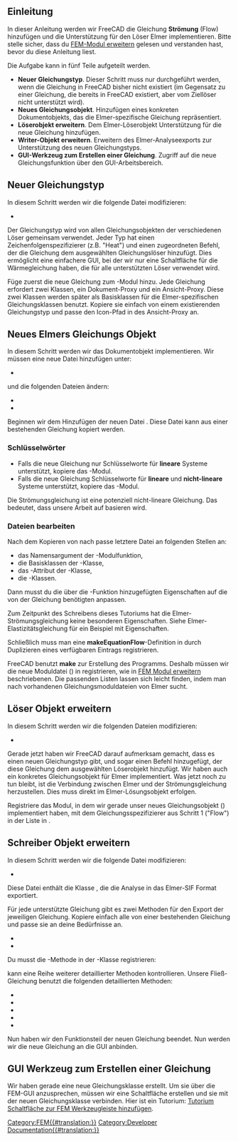 <languages/>

{{TutorialInfo/de
|Topic=FEM Gleichung hinzufügen
|Level=Fortgeschritten
|Time=1 Tag
|Author=[[User:JohnWang|JohnWang]]
|FCVersion=0.19
}}

<span id="Introduction"></span>
==Einleitung==

In dieser Anleitung werden wir FreeCAD die Gleichung '''Strömung''' (Flow) hinzufügen und die Unterstützung für den Löser Elmer implementieren. Bitte stelle sicher, dass du [[Extend_FEM_Module/de|FEM-Modul erweitern]] gelesen und verstanden hast, bevor du diese Anleitung liest.

Die Aufgabe kann in fünf Teile aufgeteilt werden.
* '''Neuer Gleichungstyp'''. Dieser Schritt muss nur durchgeführt werden, wenn die Gleichung in FreeCAD bisher nicht existiert (im Gegensatz zu einer Gleichung, die bereits in FreeCAD existiert, aber vom Ziellöser nicht unterstützt wird).
*  '''Neues Gleichungsobjekt'''. Hinzufügen eines konkreten Dokumentobjekts, das die Elmer-spezifische Gleichung repräsentiert.
* '''Löserobjekt erweitern'''. Dem Elmer-Löserobjekt Unterstützung für die neue Gleichung hinzufügen.
* '''Writer-Objekt erweitern'''. Erweitern des Elmer-Analyseexports zur Unterstützung des neuen Gleichungstyps.
* '''GUI-Werkzeug zum Erstellen einer Gleichung'''. Zugriff auf die neue Gleichungsfunktion über den GUI-Arbeitsbereich.

<span id="New_equation_type"></span>
== Neuer Gleichungstyp ==

In diesem Schritt werden wir die folgende Datei modifizieren:

* {{FileName|src/Mod/Fem/femsolver/equationbase.py}}

Der Gleichungstyp wird von allen Gleichungsobjekten der verschiedenen Löser gemeinsam verwendet. Jeder Typ hat einen Zeichenfolgenspezifizierer (z.B. "Heat") und einen zugeordneten Befehl, der die Gleichung dem ausgewählten Gleichungslöser hinzufügt. Dies ermöglicht eine einfachere GUI, bei der wir nur eine Schaltfläche für die Wärmegleichung haben, die für alle unterstützten Löser verwendet wird.

Füge zuerst die neue Gleichung zum {{incode|equationbase.py}}-Modul hinzu. Jede Gleichung erfordert zwei Klassen, ein Dokument-Proxy und ein Ansicht-Proxy. Diese zwei Klassen werden später als Basisklassen für die Elmer-spezifischen Gleichungsklassen benutzt. Kopiere sie einfach von einem existierenden Gleichungstyp und passe den Icon-Pfad in {{Incode|getIcon(self)}} des Ansicht-Proxy an.

{{Code|code=
class FlowProxy(BaseProxy):
    pass

class FlowViewProxy(BaseViewProxy):
    def getIcon(self):
        return ":/icons/FEM_EquationFlow.svg"
}}

<span id="New_Elmer&#039;s_equation_object"></span>
== Neues Elmers Gleichungs Objekt ==

In diesem Schritt werden wir das Dokumentobjekt implementieren. Wir müssen eine neue Datei {{Incode|flow.py}} hinzufügen unter:

* {{FileName|src/Mod/Fem/femsolver/elmer/equations/flow.py}}

und die folgenden Dateien ändern:

* {{FileName|src/Mod/Fem/ObjectsFem.py}}
* {{FileName|src/Mod/Fem/CMakeLists.txt}}

Beginnen wir dem Hinzufügen der neuen Datei {{Incode|flow.py}}. Diese Datei kann aus einer bestehenden Gleichung kopiert werden.

<span id="Keywords"></span>
=== Schlüsselwörter ===

* Falls die neue Gleichung nur Schlüsselworte für '''lineare''' Systeme unterstützt, kopiere das {{Incode|femsolver/elmer/equations/elasticity.py}}-Modul.
* Falls die neue Gleichung Schlüsselworte für '''lineare''' und '''nicht-lineare''' Systeme unterstützt, kopiere das {{Incode|femsolver/elmer/equations/heat.py}}-Modul. 

Die Strömungsgleichung ist eine potenziell nicht-lineare Gleichung. Das bedeutet, dass unsere Arbeit auf {{incode|heat.py}} basieren wird.

<span id="Editing_files"></span>
=== Dateien bearbeiten ===

Nach dem Kopieren von {{incode|heat.py}} nach {{incode|flow.py}} passe letztere Datei an folgenden Stellen an:
* das Namensargument der {{Incode|create}}-Modulfunktion,
* die Basisklassen der {{Incode|Proxy}}-Klasse,
* das {{Incode|Type}}-Attribut der {{Incode|Proxy}}-Klasse,
* die {{incode|ViewProxy}}-Klassen.

{{Code|code=
def create(doc, name="'''Flow'''"):
    return femutils.createObject(
        doc, name, Proxy, ViewProxy)

class Proxy(nonlinear.Proxy, equationbase.'''Flow'''Proxy):

    Type = "Fem::EquationElmer'''Flow'''"

    def __init__(self, obj):
        super(Proxy, self).__init__(obj)
        obj.Priority = 10

class ViewProxy(nonlinear.ViewProxy, equationbase.'''Flow'''ViewProxy):
    pass
}}

Dann musst du die über die {{incode|obj.addProperty(..)}}-Funktion hinzugefügten Eigenschaften auf die von der Gleichung benötigten anpassen.

Zum Zeitpunkt des Schreibens dieses Tutoriums hat die Elmer-Strömungsgleichung keine besonderen Eigenschaften. Siehe Elmer-Elastizitätsgleichung für ein Beispiel mit Eigenschaften.

Schließlich muss man eine '''makeEquationFlow'''-Definition in {{Incode|src/Mod/Fem/ObjectsFem.py}} durch Duplizieren eines verfügbaren Eintrags registrieren.

FreeCAD benutzt '''make''' zur Erstellung des Programms. Deshalb müssen wir die neue Moduldatei ({{Incode|flow.py}}) in {{incode|src/Mod/Fem/CMakeLists.txt}} registrieren, wie in [https://www.freecadweb.org/wiki/Extend_FEM_Module FEM Modul erweitern] beschriebenen. Die passenden Listen lassen sich leicht finden, indem man nach vorhandenen Gleichungsmoduldateien von Elmer sucht.

<span id="Extend_Solver_Object"></span>
== Löser Objekt erweitern ==

In diesem Schritt werden wir die folgenden Dateien modifizieren:

* {{FileName|src/Mod/Fem/femsolver/elmer/solver.py}}

Gerade jetzt haben wir FreeCAD darauf aufmerksam gemacht, dass es einen neuen Gleichungstyp gibt, und sogar einen Befehl hinzugefügt, der diese Gleichung dem ausgewählten Löserobjekt hinzufügt. Wir haben auch ein konkretes Gleichungsobjekt für Elmer implementiert. Was jetzt noch zu tun bleibt, ist die Verbindung zwischen Elmer und der Strömungsgleichung herzustellen. Dies muss direkt im Elmer-Lösungsobjekt erfolgen.

Registriere das Modul, in dem wir gerade unser neues Gleichungsobjekt ({{Incode|flow.py}}) implementiert haben, mit dem Gleichungsspezifizierer aus Schritt 1 ("Flow") in der  {{Incode|_EQUATIONS}} Liste in {{Incode|elmer/solver.py}}.

{{Code|code=
from .equations import electrostatic
+from .equations import flow

...

_EQUATIONS = {
    "Heat": heat,
    "Elasticity": elasticity,
+    "Flow": flow,
}
}}

<span id="Extend_writer_object"></span>
== Schreiber Objekt erweitern ==

In diesem Schritt werden wir die folgende Datei modifizieren:

* {{FileName|src/Mod/Fem/femsolver/elmer/writer.py}}

Diese Datei enthält die Klasse {{Incode|Writer}}, die die Analyse in das Elmer-SIF Format exportiert.

Für jede unterstützte Gleichung gibt es zwei Methoden für den Export der jeweiligen Gleichung. Kopiere einfach alle von einer bestehenden Gleichung und passe sie an deine Bedürfnisse an.

* {{Incode|_getFlowSolver}}
* {{Incode|_handleFlow}}

Du musst die {{incode|_handleFlow}}-Methode in der {{incode|Writer}}-Klasse registrieren:

{{Code|code=
class Writer(object):
...
    def write(self):
...
        self._handleFlow()

...

}}

{{Incode|_handleFlow}} kann eine Reihe weiterer detaillierter Methoden kontrollieren. Unsere Fließ-Gleichung benutzt die folgenden detaillierten Methoden:

* {{Incode|_handleFlowConstants}}
* {{Incode|_handleFlowMaterial}}
* {{Incode|_handleFlowInitialVelocity}}
* {{Incode|_handleFlowBndConditions}}
* {{Incode|_handleFlowEquation}}

Nun haben wir den Funktionsteil der neuen Gleichung beendet. Nun werden wir die neue Gleichung an die GUI anbinden.

<span id="Gui_tool_to_create_an_equation"></span>
== GUI Werkzeug zum Erstellen einer Gleichung ==

Wir haben gerade eine neue Gleichungsklasse erstellt. Um sie über die FEM-GUI anzusprechen, müssen wir eine Schaltfläche erstellen und sie mit der neuen Gleichungsklasse verbinden. Hier ist ein Tutorium:
[[Add_Button_to_FEM_Toolbar_Tutorial/de|Tutorium Schaltfläche zur FEM Werkzeugleiste hinzufügen]].

[[Category:FEM{{#translation:}}]]
[[Category:Developer Documentation{{#translation:}}]]
